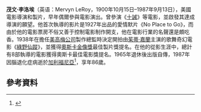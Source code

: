 {{infobox actor
|type=導演
|birth_date={{birth date|1900|10|15}}
|birth_place=[[美國|美國]][[加利福尼亞州|加利福尼亞州]][[舊金山|舊金山]]
|death_date={{death date and age|1987|9|13|1900|10|15}}
|death_place=美國加利福尼亞州[[比佛利山|比佛利山]]
|spouse={{marriage|Edna Murphy|1927|1933}}<br>{{marriage|Doris Warner|1934|1945}}<br>{{marriage|Katherine Spiegel LeRoy|1946|1987}}
|children=Warner LeRoy (1935-2001)<br>Linda LeRoy Janklow (1938-)
|academyawards='''[[奧斯卡榮譽獎|奧斯卡榮譽獎]]'''<br>1945年 《The House I Live In》 <br> '''[[歐文·G·托爾伯格紀念獎|歐文·G·托爾伯格紀念獎]]'''<br>1976年
|goldenglobeawards = '''[[西席·地密爾獎|西席·地密爾獎]]'''<br>1957年
}}
'''茂文·李洛埃'''（英语：Mervyn LeRoy，1900年10月15日–1987年9月13日），美國電影導演和製片，早年偶爾參與電影演出。曾參演《[[十誡_(1923年電影)|十誡]]》等電影，並啟發其達成導演的願望。他首次執導的影片是1927年出品的愛情默片《No Place to Go》，而由於他的電影票房不俗又善于控制電影制作開支，他在電影行業的名聲還是頗吃香。1938年在擔任[[美高梅公司|美高梅公司]]製作總監時決定開拍由[[茱蒂·嘉蘭|茱蒂·嘉蘭]]主演的歌舞奇幻電影《[[綠野仙蹤_(1939年電影)|綠野仙蹤]]》，並獲得[[奧斯卡金像獎|奧斯卡金像獎]]最佳製片獎提名。在他的從影生涯中，總計有8部執導的電影獲得奧斯卡最佳電影獎提名。1965年退休後出版自傳，1987年因腦退化症病逝於[[加利福尼亚州|加利福尼亞]]<ref>{{cite web|url=https://news.google.com/newspapers?id=GK9AAAAAIBAJ&sjid=VTIHAAAAIBAJ&pg=5479,1483867&dq=mervyn+leroy+dies&hl=en|title=Producer Mervyn LeRoy dies|publisher=News.google.com|accessdate=2014-10-05}}</ref>，享年86歲。

==參考資料==
{{reflist}}

{{movie-stub}}